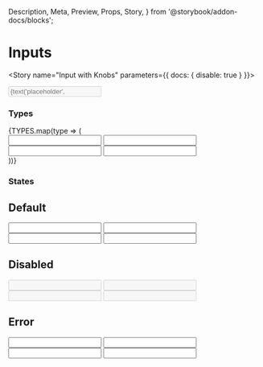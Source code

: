  Description,
  Meta,
  Preview,
  Props,
  Story,
} from '@storybook/addon-docs/blocks';


<Meta component={Input} title="Components/Molecules/Form Controls/Input" />

# Inputs
<Description of={Input} />
<Props of={Input} />

<Story name="Input with Knobs" parameters={{ docs: { disable: true } }}>
  <form id="inputWithKnobForm">
    <Input
      btnOptions={{
        btnClick: action('`Input with Knobs` button onClick event triggered.'),
        btnIcon: text('btnIcon', 'navigate', 'Button Options'),
      }}
      className={text('className', '', 'Input Options')}
      disabled={boolean('disabled', false, 'Input Options')}
      errorMsg={text('errorMsg', '', 'Input Options')}
      formId={text('formId', 'inputWithKnobsForm', 'Input Options')}
      handleChange={action('`Input with Knobs` onChange event triggered.')}
      helpText={text('helpText', 'This is useful or helpful information.', 'Input Options')}
      htmlType={text('htmlType', 'text', 'Input Options')}
      icon={text('icon', '', 'Input Options')}
      initialValue={text('initialValue', '','Input Options')}
      label={text('label', 'Input with Knobs', 'Input Options')}
      name={text('name', 'inputWithKnobs', 'Input Options')}
      placeholder={text('placeholder', 'Please fill this in.', 'Input Options')}
    />
  </form>
</Story>

### Types
<Preview>
  <Story name="Input Types">
    <form id="inputTypesForm">
      {TYPES.map(type => (
        <div key={type}>
          <Input
            formId="inputTypesForm"
            htmlType={type}
            label={`Label for ${type}`}
            name={`${type}InputStandard`}
          />
          <Input
            formId="inputTypesForm"
            helpText={`Help text for ${type}`}
            htmlType={type}
            label={`Label for ${type}`}
            name={`${type}InputHelpText`}
          />
          <Input
            formId="inputTypesForm"
            htmlType={type}
            icon="edit"
            label={`Label for ${type}`}
            name={`${type}InputIcon`}
          />
          <Input
            btnOptions={{
              btnClick: action(`'Input Types' of type ${type} button onClick event triggered.`),
              btnIcon: 'navigate',
            }}
            formId="inputTypesForm"
            htmlType={type}
            label={`Label for ${type}`}
            name={`${type}InputButton`}
          />
        </div>
      ))}
    </form>
  </Story>
</Preview>

### States
<Preview>
  <Story name="Input States">
    <form id="inputStatesForm">
      <h2>Default</h2>
      <Input
        formId="inputStatesForm"
        label="Label for Standard"
        name="defaultTextInput"
      />
      <Input
        formId="inputStatesForm"
        helpText="Help text for default"
        label="Label for Disabled"
        name="defaultTextInputWithHelpText"
      />
      <Input
        formId="inputStatesForm"
        icon="edit"
        label="Label for Icon"
        name="defaultTextInputWithIcon"
      />
      <Input
        btnOptions={{
          btnClick: action(`'Input Types' button onClick event triggered.`),
          btnIcon: 'navigate',
        }}
        formId="inputStatesForm"
        label="Label for Button"
        name="defaultTextInputWithButton"
      />
      <h2>Disabled</h2>
      <Input
        disabled
        formId="inputStatesForm"
        label="Label for Standard"
        name="disabledTextInput"
      />
      <Input
        disabled
        formId="inputStatesForm"
        helpText="Help text for disabled"
        label="Label for Disabled"
        name="disabledTextInputWithHelpText"
      />
      <Input
        disabled
        formId="inputStatesForm"
        icon="edit"
        label="Label for Icon"
        name="disabledTextInputWithIcon"
      />
      <Input
        disabled
        btnOptions={{
          btnClick: action(`'Input Types' disabled button onClick event triggered.`),
          btnIcon: 'navigate',
        }}
        formId="inputStatesForm"
        label="Label for Button"
        name="disabledTextInputWithButton"
      />
      <h2>Error</h2>
      <Input
        errorMsg="This is an error message."
        formId="inputStatesForm"
        label="Label for Standard"
        name="errorTextInput"
      />
      <Input
        errorMsg="This is an error message."
        formId="inputStatesForm"
        helpText="Help text for error"
        label="Label for Disabled"
        name="errorTextInputWithHelpText"
      />
      <Input
        errorMsg="This is an error message."
        formId="inputStatesForm"
        icon="edit"
        label="Label for Icon"
        name="errorTextInputWithIcon"
      />
      <Input
        btnOptions={{
          btnClick: action(`'Input Types' error button onClick event triggered.`),
          btnIcon: 'navigate',
        }}
        errorMsg="This is an error message."
        formId="inputStatesForm"
        label="Label for Button"
        name="errorTextInputWithButton"
      />
    </form>
  </Story>
</Preview>
